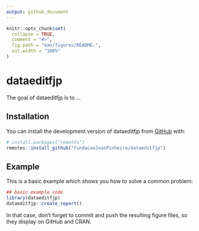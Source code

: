 ```yaml
---
output: github_document
---
```


<!-- README.md is generated from README.Rmd. Please edit that file -->

```r
knitr::opts_chunk$set(
  collapse = TRUE,
  comment = "#>",
  fig.path = "man/figures/README-",
  out.width = "100%"
)
```

# dataeditfjp

<!-- badges: start -->
<!-- badges: end -->

The goal of dataeditfjp is to ...

## Installation

You can install the development version of dataeditfjp from [GitHub](https://github.com/) with:

```r
# install.packages("remotes")
remotes::install_github("FundacaoJoaoPinheiro/dataeditfjp")
```

## Example

This is a basic example which shows you how to solve a common problem:

```r
## basic example code
library(dataeditfjp)
dataeditfjp::create_report()
```


In that case, don't forget to commit and push the resulting figure files, so they display on GitHub and CRAN.
